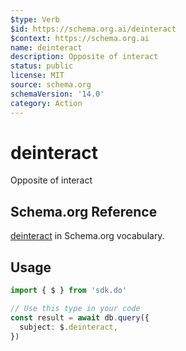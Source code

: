 ```yaml
---
$type: Verb
$id: https://schema.org.ai/deinteract
$context: https://schema.org.ai
name: deinteract
description: Opposite of interact
status: public
license: MIT
source: schema.org
schemaVersion: '14.0'
category: Action
---
```


# deinteract

Opposite of interact

## Schema.org Reference

[deinteract](https://schema.org/InteractAction) in Schema.org vocabulary.

## Usage

```typescript
import { $ } from 'sdk.do'

// Use this type in your code
const result = await db.query({
  subject: $.deinteract,
})
```
